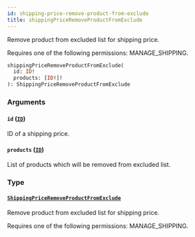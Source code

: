 ```yaml
---
id: shipping-price-remove-product-from-exclude
title: shippingPriceRemoveProductFromExclude
---
```


Remove product from excluded list for shipping price.

Requires one of the following permissions: MANAGE_SHIPPING.

```graphql
shippingPriceRemoveProductFromExclude(
  id: ID!
  products: [ID!]!
): ShippingPriceRemoveProductFromExclude
```

### Arguments

#### `id` ([`ID`](../../../developer/api-reference/scalars/id))

ID of a shipping price.

#### `products` ([`ID`](../../../developer/api-reference/scalars/id))

List of products which will be removed from excluded list.

### Type

#### [`ShippingPriceRemoveProductFromExclude`](../../../developer/api-reference/objects/shipping-price-remove-product-from-exclude)

Remove product from excluded list for shipping price.

Requires one of the following permissions: MANAGE_SHIPPING.
